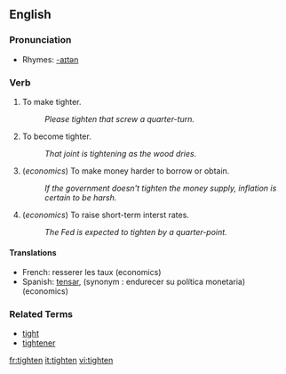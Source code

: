 ==English==

===Pronunciation===
*Rhymes: [[Rhymes:English:-aɪtən|-aɪtən]]

===Verb===
# To make tighter.
#: ''Please tighten that screw a quarter-turn.''
# To become tighter.
#: ''That joint is tightening as the wood dries.''
#(''economics'') To make money harder to borrow or obtain.
#: ''If the government doesn't tighten the money supply, inflation is certain to be harsh.''
#(''economics'') To raise short-term interst rates.
#: ''The Fed is expected to tighten by a quarter-point.''

====Translations====
*French: resserer les taux (economics)
*Spanish: [[tensar]], (synonym : endurecer su política monetaria) (economics)

===Related Terms===
*[[tight]]
*[[tightener]]

[[fr:tighten]]
[[it:tighten]]
[[vi:tighten]]